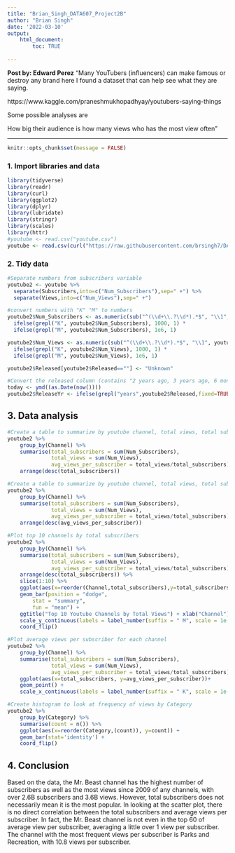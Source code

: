 ```yaml
---
title: "Brian_Singh_DATA607_Project2B"
author: "Brian Singh"
date: '2022-03-10'
output: 
    html_document:
        toc: TRUE
    
---
```


**Post by: Edward Perez**
"Many YouTubers (influencers) can make famous or destroy any brand here I found a dataset that can help see what they are saying.

https://www.kaggle.com/praneshmukhopadhyay/youtubers-saying-things

Some possible analyses are

How big their audience is how many views who has the most view often"

---------------

```r
knitr::opts_chunk$set(message = FALSE)
```

### 1. Import libraries and data
```r
library(tidyverse)
library(readr)
library(curl)
library(ggplot2)
library(dplyr)
library(lubridate)
library(stringr)
library(scales)
library(httr)
#youtube <- read.csv("youtube.csv")
youtube <- read.csv(curl("https://raw.githubusercontent.com/brsingh7/DATA607/main/Week6/Project2B/youtube.csv"))
```

### 2. Tidy data
```r
#Separate numbers from subscribers variable
youtube2 <- youtube %>%
  separate(Subscribers,into=c("Num_Subscribers"),sep=" +") %>%
  separate(Views,into=c("Num_Views"),sep=" +")

#convert numbers with "K" "M" to numbers
youtube2$Num_Subscribers <- as.numeric(sub("^(\\d+\\.?\\d*).*$", "\\1", youtube2$Num_Subscribers)) *
  ifelse(grepl("K", youtube2$Num_Subscribers), 1000, 1) * 
  ifelse(grepl("M", youtube2$Num_Subscribers), 1e6, 1)

youtube2$Num_Views <- as.numeric(sub("^(\\d+\\.?\\d*).*$", "\\1", youtube2$Num_Views)) *
  ifelse(grepl("K", youtube2$Num_Views), 1000, 1) * 
  ifelse(grepl("M", youtube2$Num_Views), 1e6, 1)

youtube2$Released[youtube2$Released==""] <- "Unknown"
```

```r
#Convert the released column (contains "2 years ago, 3 years ago, 6 months ago, etc.") to a year variable.
today <- ymd((as.Date(now())))
youtube2$ReleaseYr <- ifelse(grepl("years",youtube2$Released,fixed=TRUE),year(today - years(as.numeric(sub("^(\\d+\\.?\\d*).*$", "\\1", youtube2$Released)))),ifelse(grepl("months",youtube2$Released,fixed=TRUE),year(today - months(as.numeric(sub("^(\\d+\\.?\\d*).*$", "\\1", youtube2$Released)))),"UNKNOWN"))
```

## 3. Data analysis
```r
#Create a table to summarize by youtube channel, total views, total subscribers and average views per subscriber. Sort by total subscribers.
youtube2 %>%
    group_by(Channel) %>%
    summarise(total_subscribers = sum(Num_Subscribers),
              total_views = sum(Num_Views),
              avg_views_per_subscriber = total_views/total_subscribers)%>%
    arrange(desc(total_subscribers))

#Create a table to summarize by youtube channel, total views, total subscribers and average views per subscriber. Sort by average views per subscriber.
youtube2 %>%
    group_by(Channel) %>%
    summarise(total_subscribers = sum(Num_Subscribers),
              total_views = sum(Num_Views),
              avg_views_per_subscriber = total_views/total_subscribers)%>%
    arrange(desc(avg_views_per_subscriber))

#Plot top 10 channels by total subscribers
youtube2 %>% 
    group_by(Channel) %>%
    summarise(total_subscribers = sum(Num_Subscribers),
              total_views = sum(Num_Views),
              avg_views_per_subscriber = total_views/total_subscribers) %>%
    arrange(desc(total_subscribers)) %>%
    slice(1:10) %>%
    ggplot(aes(x=reorder(Channel,total_subscribers),y=total_subscribers)) +
    geom_bar(position = "dodge",
        stat = "summary",
        fun = "mean") +
    ggtitle("Top 10 Youtube Channels by Total Views") + xlab("Channel") + ylab("Total Views") +
    scale_y_continuous(labels = label_number(suffix = " M", scale = 1e-6))+
    coord_flip()

#Plot average views per subscriber for each channel
youtube2 %>% 
    group_by(Channel) %>%
    summarise(total_subscribers = sum(Num_Subscribers),
              total_views = sum(Num_Views),
              avg_views_per_subscriber = total_views/total_subscribers) %>%
    ggplot(aes(x=total_subscribers, y=avg_views_per_subscriber))+
    geom_point() +
    scale_x_continuous(labels = label_number(suffix = " K", scale = 1e-3))

#Create histogram to look at frequency of views by Category
youtube2 %>%
    group_by(Category) %>%
    summarise(count = n()) %>%
    ggplot(aes(x=reorder(Category,(count)), y=count)) +
    geom_bar(stat='identity') +
    coord_flip()
```

## 4. Conclusion

Based on the data, the Mr. Beast channel has the highest number of subscribers as well as the most views since 2009 of any channels, with over 2.6B subscribers and 3.6B views. However, total subscribers does not necessarily mean it is the most popular. In looking at the scatter plot, there is no direct correlation between the total subscribers and average views per subscriber. In fact, the Mr. Beast channel is not even in the top 60 of average view per subscriber, averaging a little over 1 view per subscriber. The channel with the most frequent views per subscriber is Parks and Recreation, with 10.8 views per subscriber.

